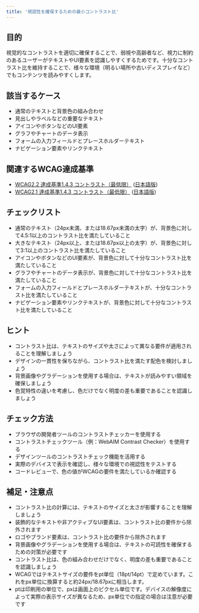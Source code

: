 ```yaml
---
title: '視認性を確保するための最小コントラスト比'
---
```


## 目的

視覚的なコントラストを適切に確保することで、弱視や高齢者など、視力に制約のあるユーザーがテキストやUI要素を認識しやすくするためです。十分なコントラスト比を維持することで、様々な環境（明るい場所や古いディスプレイなど）でもコンテンツを読みやすくします。

## 該当するケース

- 通常のテキストと背景色の組み合わせ
- 見出しやラベルなどの重要なテキスト
- アイコンやボタンなどのUI要素
- グラフやチャートのデータ表示
- フォームの入力フィールドとプレースホルダーテキスト
- ナビゲーション要素やリンクテキスト

## 関連するWCAG達成基準

- [WCAG2.2 達成基準1.4.3 コントラスト（最低限）](https://www.w3.org/WAI/WCAG22/Understanding/contrast-minimum) ([日本語版](https://waic.jp/translations/WCAG21/Understanding/contrast-minimum))
- [WCAG2.1 達成基準1.4.3 コントラスト（最低限）](https://www.w3.org/WAI/WCAG21/Understanding/contrast-minimum) ([日本語版](https://waic.jp/translations/WCAG21/Understanding/contrast-minimum))

## チェックリスト

- 通常のテキスト（24px未満、または18.67px未満の太字）が、背景色に対して4.5:1以上のコントラスト比を満たしていること
- 大きなテキスト（24px以上、または18.67px以上の太字）が、背景色に対して3:1以上のコントラスト比を満たしていること
- アイコンやボタンなどのUI要素が、背景色に対して十分なコントラスト比を満たしていること
- グラフやチャートのデータ表示が、背景色に対して十分なコントラスト比を満たしていること
- フォームの入力フィールドとプレースホルダーテキストが、十分なコントラスト比を満たしていること
- ナビゲーション要素やリンクテキストが、背景色に対して十分なコントラスト比を満たしていること

## ヒント

- コントラスト比は、テキストのサイズや太さによって異なる要件が適用されることを理解しましょう
- デザインの一貫性を保ちながら、コントラスト比を満たす配色を検討しましょう
- 背景画像やグラデーションを使用する場合は、テキストが読みやすい領域を確保しましょう
- 色覚特性の違いを考慮し、色だけでなく明度の差も重要であることを認識しましょう

## チェック方法

- ブラウザの開発者ツールのコントラストチェッカーを使用する
- コントラストチェックツール（例：WebAIM Contrast Checker）を使用する
- デザインツールのコントラストチェック機能を活用する
- 実際のデバイスで表示を確認し、様々な環境での視認性をテストする
- コードレビューで、色の値がWCAGの要件を満たしているか確認する

## 補足・注意点

- コントラスト比の計算には、テキストのサイズと太さが影響することを理解しましょう
- 装飾的なテキストや非アクティブなUI要素は、コントラスト比の要件から除外されます
- ロゴやブランド要素は、コントラスト比の要件から除外されます
- 背景画像やグラデーションを使用する場合は、テキストの可読性を確保するための対策が必要です
- コントラスト比は、色の組み合わせだけでなく、明度の差も重要であることを認識しましょう
- WCAGではテキストサイズの要件をpt単位（18pt/14pt）で定めています。これをpx単位に換算すると約24px/18.67pxに相当します。
- ptは印刷用の単位で、pxは画面上のピクセル単位です。デバイスの解像度によって実際の表示サイズが異なるため、px単位での指定の場合は注意が必要です 